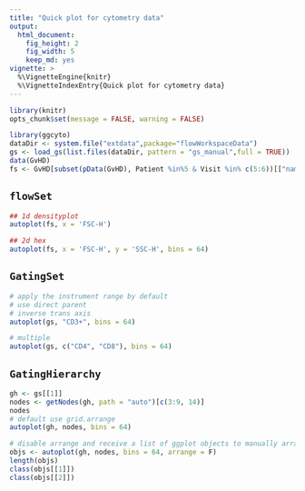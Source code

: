 ```yaml
---
title: "Quick plot for cytometry data"
output:
  html_document:
    fig_height: 2
    fig_width: 5
    keep_md: yes
vignette: >    
  %\VignetteEngine{knitr}
  %\VignetteIndexEntry{Quick plot for cytometry data}    
---
```


```r
library(knitr)
opts_chunk$set(message = FALSE, warning = FALSE)
```

```r
library(ggcyto)
dataDir <- system.file("extdata",package="flowWorkspaceData")
gs <- load_gs(list.files(dataDir, pattern = "gs_manual",full = TRUE))
data(GvHD)
fs <- GvHD[subset(pData(GvHD), Patient %in%5 & Visit %in% c(5:6))[["name"]]]
```

## `flowSet`
```r
## 1d densityplot
autoplot(fs, x = 'FSC-H')

## 2d hex
autoplot(fs, x = 'FSC-H', y = 'SSC-H', bins = 64)
```

## `GatingSet` 
```r
# apply the instrument range by default
# use direct parent
# inverse trans axis
autoplot(gs, "CD3+", bins = 64)

# multiple
autoplot(gs, c("CD4", "CD8"), bins = 64)
```

## `GatingHierarchy`
```r
gh <- gs[[1]]
nodes <- getNodes(gh, path = "auto")[c(3:9, 14)]
nodes
# default use grid.arrange
autoplot(gh, nodes, bins = 64)

# disable arrange and receive a list of ggplot objects to manually arrange
objs <- autoplot(gh, nodes, bins = 64, arrange = F)
length(objs)
class(objs[[1]])
class(objs[[2]])

```

